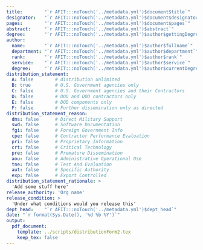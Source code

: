 ```yaml
---
title:        "`r AFIT:::noTouch('../metadata.yml')$document$title`"
designator:   "`r AFIT:::noTouch('../metadata.yml')$document$designator`"
pages:        "`r AFIT:::noTouch('../metadata.yml')$document$pages`"
abstract:     "`r AFIT:::noTouch('../metadata.yml')$abstract`"
degree:       "`r AFIT:::noTouch('../metadata.yml')$author$gettingDegree`"
author:
  name:       "`r AFIT:::noTouch('../metadata.yml')$author$fullname`"
  department: "`r AFIT:::noTouch('../metadata.yml')$author$department`"
  rank:       "`r AFIT:::noTouch('../metadata.yml')$author$rank`"
  service:    "`r AFIT:::noTouch('../metadata.yml')$author$service`"
  degree:     "`r AFIT:::noTouch('../metadata.yml')$author$currentDegree`"
distribution_statement:
  A: false        # distribution unlimited
  B: true         # U.S. Government agencies only
  C: false        # U.S. Government agencies and their Contractors
  D: false        # DOD and DOD contractors only
  E: false        # DOD components only
  F: false        # Further dissemination only as directed
distribution_statement_reason:
  dms: false      # Direct Military Support
  swd: false      # Software Documentation
  fgi: false      # Foreign Government Info
  cpe: false      # Contractor Performance Evaluation
  pri: false      # Proprietary Information
  crt: false      # Critical Technology
  pre: false      # Premature Dissemination
  aou: false      # Administrative Operational Use
  tne: false      # Test And Evaluation
  aut: false      # Specific Authority
  exp: false      # Export Controlled
distribution_statement_rationale: >
  'Add some stuff here'
release_authority: 'Org name'
release_condition: >
  'Under what conditions would you release this'
dept_head:    "`r AFIT:::noTouch('../metadata.yml')$dept_head`"
date: "`r format(Sys.Date(), '%d %b %Y')`"
output: 
  pdf_document:
    template: ../scripts/distributionForm2.tex
    keep_tex: false
---
```

